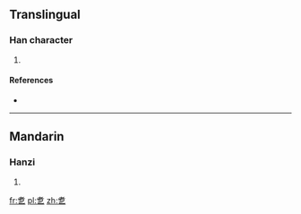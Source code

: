 ==Translingual==

===Han character===
{{Han char|rn=5|rad=乙|as=09|sn=10|four=|canj=十日弓 (JAN)|ids=⿱[[者]][[乙]]}}

# {{defn|Han|sort=乙09}}

====References====
* {{Han ref|kx=0084.241|dj=0171.360|hdz=10056.071|uh=4E7D|ud=20093}}

----

==Mandarin==

===Hanzi===
{{cmn-hanzi|pin=[[zhě]] ([[zhe3]])|wg=che<sup>3</sup>}}

# {{defn|lang=cmn|sort=乙09}}

[[fr:乽]]
[[pl:乽]]
[[zh:乽]]